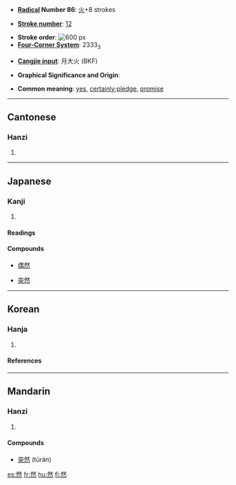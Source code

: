 * '''[[Index:Chinese radical| Radical]] Number 86''': [[Index:Chinese radical/火|火]]+8 strokes

* '''[[Index:Chinese total strokes|Stroke number]]''': [[Index:Chinese total strokes/12|12]]

* '''Stroke order''': [[Image:然-bw.png|thumbnail|center|600 px]]
* '''[[Index:Chinese four corner|Four-Corner System]]''': 2333<sub>3</sub>

* '''[[Index:Chinese Cangjie|Cangjie input]]''': 月大火 (BKF)

* '''Graphical Significance and Origin''': 

* '''Common meaning''': [[yes]], [[certainly]];[[pledge]], [[promise]]

----
==Cantonese==
===Hanzi===
{{yue-hanzi|jyut=|y=[[yin4]]}}
# {{defn|Cantonese}}

----
==Japanese==
===Kanji===
{{ja-kanji|grade=4}}
# {{defn|Japanese}}
====Readings====
{{ja-readings|on=[[ぜん]] (zen), [[ねん]] (nen)|kun=[[もえる]] (moeru), [[しかれども]] (shikaredomo), [[しかして]] (shikashite)}}
====Compounds====
{{top4}}
*[[偶然]]
{{mid4}}
*[[突然]]
{{mid4}}
{{mid4}}
{{bottom}}

----
==Korean==
===Hanja===
{{ko-hanja|hangeul=[[연]]|eumhun=|rv=yeon|mr=yŏn|y=yen}}
# {{defn|Korean}}
====References====
{{Han ref|kx=0675.120|dkj=19149|dj=1086.200|hdz=32213.050|uh=7136|ud=28982|bh=B54D|bd=46413}}

----
==Mandarin==
===Hanzi===
{{cmn-hanzi|pin=[[rán]] ([[ran2]])|wg=[[jan2|jan<sup>2</sup>]]}}
# {{defn|Mandarin}}

====Compounds====
* [[突然]] (tūrán) 


[[es:然]]
[[fr:然]]
[[hu:然]]
[[fi:然]]